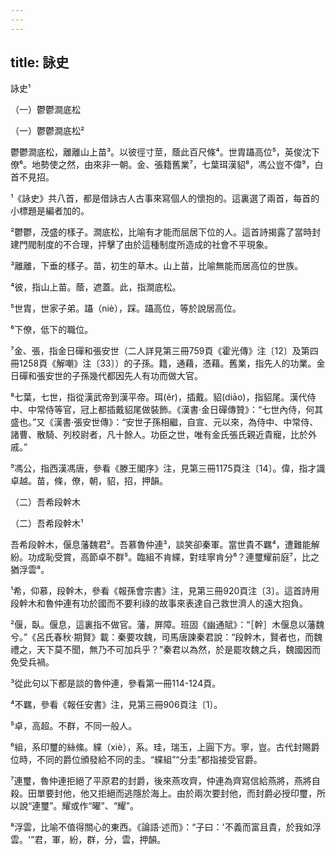 ```yaml
---
---
---
```

title: 詠史
---




詠史¹

（一）鬱鬱澗底松


（一）鬱鬱澗底松²

鬱鬱澗底松，離離山上苗³。以彼徑寸莖，蔭此百尺條⁴。世胄躡高位⁵，英俊沈下僚⁶。地勢使之然，由來非一朝。金、張籍舊業⁷，七葉珥漢貂⁸，馮公豈不偉⁹，白首不見招。

¹《詠史》共八首，都是借詠古人古事來寫個人的懷抱的。這裏選了兩首，每首的小標題是編者加的。

²鬱鬱，茂盛的樣子。澗底松，比喻有才能而屈居下位的人。這首詩揭露了當時封建門閥制度的不合理，抨擊了由於這種制度所造成的社會不平現象。

³離離，下垂的樣子。苗，初生的草木。山上苗，比喻無能而居高位的世族。

⁴彼，指山上苗。蔭，遮蓋。此，指澗底松。

⁵世胄，世家子弟。躡（niè），踩。躡高位，等於說居高位。

⁶下僚，低下的職位。

⁷金、張，指金日磾和張安世（二人詳見第三冊759頁《霍光傳》注〔12〕及第四冊1258頁《解嘲》注〔33〕）的子孫。籍，通藉，憑藉。舊業，指先人的功業。金日磾和張安世的子孫幾代都因先人有功而做大官。

⁸七葉，七世，指從漢武帝到漢平帝。珥(ěr)，插戴。貂(diāo)，指貂尾。漢代侍中、中常侍等官，冠上都插戴貂尾做裝飾。《漢書·金日磾傳贊》：“七世內侍，何其盛也。”又《漢書·張安世傳》：“安世子孫相繼，自宣、元以來，為侍中、中常侍、諸曹、散騎、列校尉者，凡十餘人。功臣之世，唯有金氏張氏親近貴寵，比於外戚。”

⁹馮公，指西漢馮唐，參看《滕王閣序》注，見第三冊1175頁注〔14〕。偉，指才識卓越。苗，條，僚，朝，貂，招，押韻。

（二）吾希段幹木


（二）吾希段幹木¹

吾希段幹木，偃息藩魏君²。吾慕魯仲連³，談笑卻秦軍。當世貴不羈⁴，遭難能解紛。功成恥受賞，高節卓不群⁵。臨組不肯緤，對珪寧肯分⁶？連璽耀前庭⁷，比之猶浮雲⁸。

¹希，仰慕，段幹木，參看《報孫會宗書》注，見第三冊920頁注〔3〕。這首詩用段幹木和魯仲連有功於國而不要利祿的故事來表達自己救世濟人的遠大抱負。

²偃，臥。偃息，這裏指不做官。藩，屏障。班固《幽通賦》：“［幹］木偃息以藩魏兮。”《呂氏春秋·期賢》載：秦要攻魏，司馬唐諫秦君說：“段幹木，賢者也，而魏禮之，天下莫不聞，無乃不可加兵乎？”秦君以為然，於是罷攻魏之兵，魏國因而免受兵禍。

³從此句以下都是談的魯仲連，參看第一冊114-124頁。

⁴不羈，參看《報任安書》注，見第三冊906頁注〔1〕。

⁵卓，高超。不群，不同一般人。

⁶組，系印璽的絲絛。緤（xiè），系。珪，瑞玉，上圓下方。寧，豈。古代封賜爵位時，不同的爵位頒發給不同的圭。“緤組”“分圭”都指接受官爵。

⁷連璽，魯仲連拒絕了平原君的封爵，後來燕攻齊，仲連為齊寫信給燕將，燕將自殺。田單要封他，他又拒絕而逃隱於海上。由於兩次要封他，而封爵必授印璽，所以說“連璽”。耀或作“曜”、“耀”。

⁸浮雲，比喻不值得關心的東西。《論語·述而》：“子曰：'不義而富且貴，於我如浮雲。'”君，軍，紛，群，分，雲，押韻。